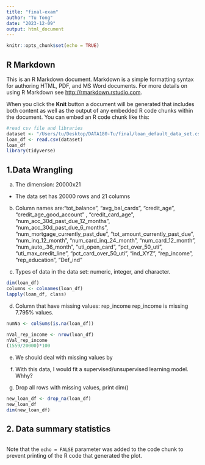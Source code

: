 ```yaml
---
title: "final-exam"
author: "Tu Tong"
date: "2023-12-09"
output: html_document
---
```


```r
knitr::opts_chunk$set(echo = TRUE)
```

## R Markdown

This is an R Markdown document. Markdown is a simple formatting syntax for authoring HTML, PDF, and MS Word documents. For more details on using R Markdown see <http://rmarkdown.rstudio.com>.

When you click the **Knit** button a document will be generated that includes both content as well as the output of any embedded R code chunks within the document. You can embed an R code chunk like this:

```r
#read csv file and libraries
dataset <- "/Users/tu/Desktop/DATA180-Tu/final/loan_default_data_set.csv"
loan_df <- read.csv(dataset) 
loan_df
library(tidyverse)
```

## 1.Data Wrangling

a) The dimension: 20000x21
- The data set has 20000 rows and 21 columns

b) Column names are:"tot_balance", "avg_bal_cards", "credit_age", "credit_age_good_account" , "credit_card_age", "num_acc_30d_past_due_12_months", "num_acc_30d_past_due_6_months", "num_mortgage_currently_past_due", "tot_amount_currently_past_due", "num_inq_12_month", "num_card_inq_24_month", "num_card_12_month",   "num_auto_.36_month", "uti_open_card", "pct_over_50_uti", "uti_max_credit_line", "pct_card_over_50_uti", "ind_XYZ", "rep_income", "rep_education", "Def_ind"

c) Types of data in the data set: numeric, integer, and character.

```r
dim(loan_df)
columns <- colnames(loan_df)
lapply(loan_df, class)
```

d) Column that have missing values: rep_income
rep_income is missing 7.795% values.
```r
numNa <- colSums(is.na(loan_df))

nVal_rep_income <- nrow(loan_df)
nVal_rep_income
(1559/20000)*100
```

e) We should deal with missing values by 

f) With this data, I would fit a supervised/unsupervised learning model. Whhy?

g) Drop all rows with missing values, print dim()
```r
new_loan_df <- drop_na(loan_df)
new_loan_df
dim(new_loan_df)
```

## 2. Data summary statistics

```r

```

Note that the `echo = FALSE` parameter was added to the code chunk to prevent printing of the R code that generated the plot.
